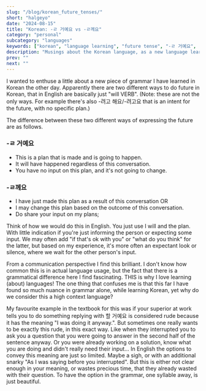 ```yaml
---
slug: "/blog/korean_future_tenses/"
short: "halgeyo"
date: "2024-08-15"
title: "Korean: -ㄹ 거예요 vs -ㄹ께요"
category: "personal"
subcategory: "languages"
keywords: ["korean", "language learning", "future tense", "-ㄹ 거예요", "ㄹ 거예요", "ㄹ께요", "-ㄹ께요", "topik"]
description: "Musings about the Korean language, as a new language learner. The future tenses -ㄹ 거예요 vs -ㄹ께요."
prev: ""
next: ""
---
```


I wanted to enthuse a little about a new piece of grammar I have learned in Korean the other day. Apparently there are two different ways to do future in Korean, that in English are basically just "will VERB". (Note: these are not the only ways. For example there's also -려고 해요/-려고요 that is an intent for the future, with no specific plan.)

The difference between these two different ways of expressing the future are as follows.

### -ㄹ 거예요
 * This is a plan that is made and is going to happen.
 * It will have happened regardless of this conversation.
 * You have no input on this plan, and it's not going to change.

### -ㄹ께요
 * I have just made this plan as a result of this conversation OR
 * I may change this plan based on the outcome of this conversation.
 * Do share your input on my plans;


Think of how we would do this in English. You just use I will and the plan. With little indication if you're just informing the person or expecting some input. We may often add "if that's ok with you" or "what do you think" for the latter, but based on my experience, it's more often an expectant look or silence, where we wait for the other person's input.

From a communication perspective I find this brilliant. I don't know how common this is in actual language usage, but the fact that there is a grammatical difference here I find fascinating. THIS is why I love learning (about) languages! The one thing that confuses me is that this far I have found so much nuance in grammar alone, while learning Korean, yet why do we consider this a high context language? 

My favourite example in the textbook for this was if your superior at work tells you to do something replying with 할 거예요 is considered rude because it has the meaning "I was doing it anyway.". But sometimes one really wants to be exactly this rude, in this exact way. Like when they interrupted you to ask you a question that you were going to answer in the second half of the sentence anyway. Or you were already working on a solution, know what you are doing and didn't really need their input... In English the options to convey this meaning are just so limited. Maybe a sigh, or with an additional snarky "As I was saying before you interrupted". But this is either not clear enough in your meaning, or wastes precious time, that they already wasted with their question. To have the option in the grammar, one syllable away, is just beautiful.